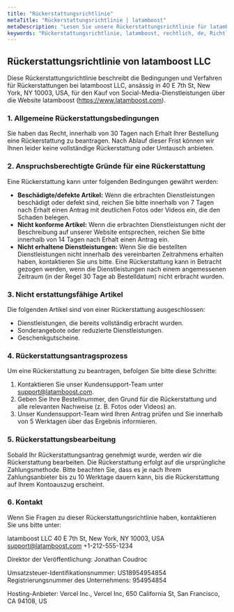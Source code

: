 ```yaml
---
title: "Rückerstattungsrichtlinie"
metaTitle: "Rückerstattungsrichtlinie | latamboost"
metaDescription: "Lesen Sie unsere Rückerstattungsrichtlinie für latamboost. Wichtige Informationen über unsere Abläufe und Ihre Rechte, alles auf Deutsch."
keywords: "Rückerstattungsrichtlinie, latamboost, rechtlich, de, Richtlinie, Bedingungen, soziale Mediendienste"
---
```


## Rückerstattungsrichtlinie von latamboost  LLC

Diese Rückerstattungsrichtlinie beschreibt die Bedingungen und Verfahren für Rückerstattungen bei latamboost  LLC, ansässig in 40 E 7th St, New York, NY 10003, USA, für den Kauf von Social-Media-Dienstleistungen über die Website latamboost (https://www.latamboost.com).

### 1. Allgemeine Rückerstattungsbedingungen

Sie haben das Recht, innerhalb von 30 Tagen nach Erhalt Ihrer Bestellung eine Rückerstattung zu beantragen. Nach Ablauf dieser Frist können wir Ihnen leider keine vollständige Rückerstattung oder Umtausch anbieten.

### 2. Anspruchsberechtigte Gründe für eine Rückerstattung

Eine Rückerstattung kann unter folgenden Bedingungen gewährt werden:

*   **Beschädigte/defekte Artikel:** Wenn die erbrachten Dienstleistungen beschädigt oder defekt sind, reichen Sie bitte innerhalb von 7 Tagen nach Erhalt einen Antrag mit deutlichen Fotos oder Videos ein, die den Schaden belegen.
*   **Nicht konforme Artikel:** Wenn die erbrachten Dienstleistungen nicht der Beschreibung auf unserer Website entsprechen, reichen Sie bitte innerhalb von 14 Tagen nach Erhalt einen Antrag ein.
*   **Nicht erhaltene Dienstleistungen:** Wenn Sie die bestellten Dienstleistungen nicht innerhalb des vereinbarten Zeitrahmens erhalten haben, kontaktieren Sie uns bitte. Eine Rückerstattung kann in Betracht gezogen werden, wenn die Dienstleistungen nach einem angemessenen Zeitraum (in der Regel 30 Tage ab Bestelldatum) nicht erbracht wurden.

### 3. Nicht erstattungsfähige Artikel

Die folgenden Artikel sind von einer Rückerstattung ausgeschlossen:

*   Dienstleistungen, die bereits vollständig erbracht wurden.
*   Sonderangebote oder reduzierte Dienstleistungen.
*   Geschenkgutscheine.

### 4. Rückerstattungsantragsprozess

Um eine Rückerstattung zu beantragen, befolgen Sie bitte diese Schritte:

1.  Kontaktieren Sie unser Kundensupport-Team unter support@latamboost.com.
2.  Geben Sie Ihre Bestellnummer, den Grund für die Rückerstattung und alle relevanten Nachweise (z. B. Fotos oder Videos) an.
3.  Unser Kundensupport-Team wird Ihren Antrag prüfen und Sie innerhalb von 5 Werktagen über das Ergebnis informieren.

### 5. Rückerstattungsbearbeitung

Sobald Ihr Rückerstattungsantrag genehmigt wurde, werden wir die Rückerstattung bearbeiten. Die Rückerstattung erfolgt auf die ursprüngliche Zahlungsmethode. Bitte beachten Sie, dass es je nach Ihrem Zahlungsanbieter bis zu 10 Werktage dauern kann, bis die Rückerstattung auf Ihrem Kontoauszug erscheint.

### 6. Kontakt

Wenn Sie Fragen zu dieser Rückerstattungsrichtlinie haben, kontaktieren Sie uns bitte unter:

latamboost  LLC
40 E 7th St, New York, NY 10003, USA
support@latamboost.com
+1-212-555-1234

Direktor der Veröffentlichung: Jonathan Coudroc

Umsatzsteuer-Identifikationsnummer: US18954954854
Registrierungsnummer des Unternehmens: 954954854

Hosting-Anbieter: Vercel Inc., Vercel Inc, 650 California St, San Francisco, CA 94108, US